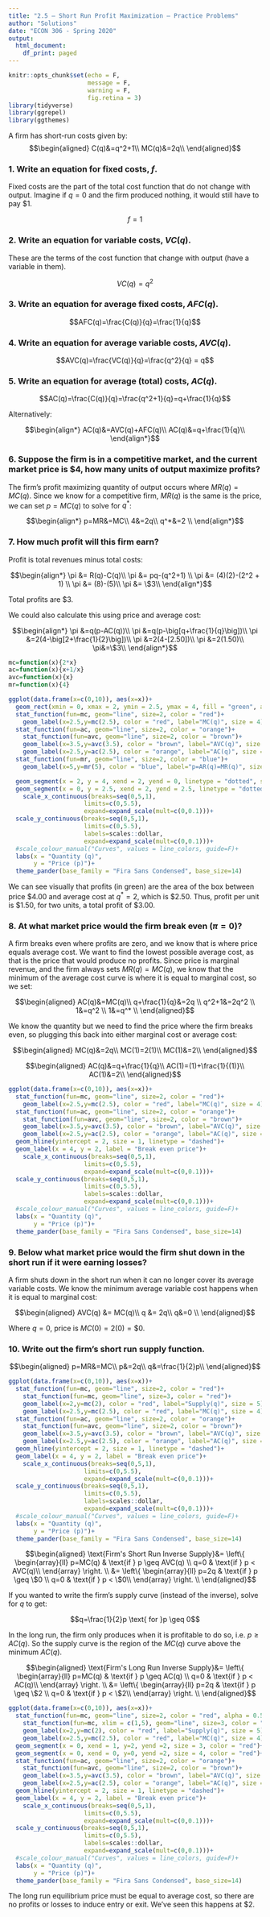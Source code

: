 ```yaml
---
title: "2.5 — Short Run Profit Maximization — Practice Problems"
author: "Solutions"
date: "ECON 306 - Spring 2020"
output:
  html_document:
    df_print: paged
---
```


```r
knitr::opts_chunk$set(echo = F,
                      message = F,
                      warning = F,
                      fig.retina = 3)
library(tidyverse)
library(ggrepel)
library(ggthemes)
```


A firm has short-run costs given by:
$$\begin{aligned}
C(q)&=q^2+1\\
MC(q)&=2q\\ \end{aligned}$$

### 1. Write an equation for fixed costs, $f$.

Fixed costs are the part of the total cost function that do not change with output. Imagine if $q=0$ and the firm produced nothing, it would still have to pay \$1. 

$$f=1$$


### 2. Write an equation for variable costs, $VC(q)$.

These are the terms of the cost function that change with output (have a variable in them). 

$$VC(q)=q^2$$

### 3. Write an equation for average fixed costs, $AFC(q)$.

$$AFC(q)=\frac{C(q)}{q}=\frac{1}{q}$$

### 4. Write an equation for average variable costs, $AVC(q)$.

$$AVC(q)=\frac{VC(q)}{q}=\frac{q^2}{q} = q$$

### 5. Write an equation for average (total) costs, $AC(q)$.

$$AC(q)=\frac{C(q)}{q}=\frac{q^2+1}{q}=q+\frac{1}{q}$$

Alternatively:

$$\begin{align*}
AC(q)&=AVC(q)+AFC(q)\\
AC(q)&=q+\frac{1}{q}\\	
\end{align*}$$

### 6. Suppose the firm is in a competitive market, and the current market price is $4, how many units of output maximize profits?

The firm's profit maximizing quantity of output occurs where $MR(q)=MC(q)$. Since we know for a competitive firm, $MR(q)$ is the same is the price, we can set $p=MC(q)$ to solve for $q^*$: 

$$\begin{align*}
	p=MR&=MC\\
	4&=2q\\
	q^*&=2 \\
\end{align*}$$

### 7. How much profit will this firm earn?

Profit is total revenues minus total costs:

$$\begin{align*}
	\pi &= R(q)-C(q)\\
	\pi &= pq-(q^2+1)	\\
	\pi &= (4)(2)-(2^2 + 1)	\\
	\pi &= (8)-(5)\\
	\pi &= \$3\\
\end{align*}$$

Total profits are $3.
	
We could also calculate this using price and average cost: 

$$\begin{align*}
	\pi &=q(p-AC(q))\\
	\pi &=q(p-\big[q+\frac{1}{q}\big])\\
	\pi &=2(4-\big[2+\frac{1}{2}\big])\\
	\pi &=2(4-[2.50])\\
	\pi &=2(1.50)\\
	\pi&=\$3\\ 
\end{align*}$$


```r
mc=function(x){2*x}
ac=function(x){x+1/x}
avc=function(x){x}
mr=function(x){4}

ggplot(data.frame(x=c(0,10)), aes(x=x))+
  geom_rect(xmin = 0, xmax = 2, ymin = 2.5, ymax = 4, fill = "green", alpha =0.5)+
  stat_function(fun=mc, geom="line", size=2, color = "red")+
    geom_label(x=2.5,y=mc(2.5), color = "red", label="MC(q)", size = 4)+
  stat_function(fun=ac, geom="line", size=2, color = "orange")+
    stat_function(fun=avc, geom="line", size=2, color = "brown")+
    geom_label(x=3.5,y=avc(3.5), color = "brown", label="AVC(q)", size = 4)+
    geom_label(x=2.5,y=ac(2.5), color = "orange", label="AC(q)", size = 4)+
  stat_function(fun=mr, geom="line", size=2, color = "blue")+
    geom_label(x=5,y=mr(5), color = "blue", label="p=AR(q)=MR(q)", size = 4)+

  geom_segment(x = 2, y = 4, xend = 2, yend = 0, linetype = "dotted", size = 1)+
  geom_segment(x = 0, y = 2.5, xend = 2, yend = 2.5, linetype = "dotted", size = 1)+
    scale_x_continuous(breaks=seq(0,5,1),
                     limits=c(0,5.5),
                     expand=expand_scale(mult=c(0,0.1)))+
  scale_y_continuous(breaks=seq(0,5,1),
                     limits=c(0,5.5),
                     labels=scales::dollar,
                     expand=expand_scale(mult=c(0,0.1)))+
  #scale_colour_manual("Curves", values = line_colors, guide=F)+
  labs(x = "Quantity (q)",
       y = "Price (p)")+
  theme_pander(base_family = "Fira Sans Condensed", base_size=14)
```

We can see visually that profits (in green) are the area of the box between price $4.00 and average cost at $q^*=2$, which is $2.50. Thus, profit per unit is $1.50, for two units, a total profit of $3.00. 

### 8. At what market price would the firm break even $(\pi=0)$?

A firm breaks even where profits are zero, and we know that is where price equals average cost. We want to find the lowest possible average cost, as that is the price that would produce no profits. Since price is marginal revenue, and the firm always sets $MR(q)=MC(q)$, we know that the minimum of the average cost curve is where it is equal to marginal cost, so we set: 

$$\begin{aligned}
	AC(q)&=MC(q)\\
	q+\frac{1}{q}&=2q	\\
	q^2+1&=2q^2	\\
	1&=q^2	\\
	1&=q^* \\
\end{aligned}$$

We know the quantity but we need to find the price where the firm breaks even, so plugging this back into either marginal cost or average cost: 

$$\begin{aligned}
	MC(q)&=2q\\
	MC(1)=2(1)\\
	MC(1)&=2\\
\end{aligned}$$

$$\begin{aligned}
	AC(q)&=q+\frac{1}{q}\\
	AC(1)=(1)+\frac{1}{(1)}\\
	AC(1)&=2\\
\end{aligned}$$

```r
ggplot(data.frame(x=c(0,10)), aes(x=x))+
  stat_function(fun=mc, geom="line", size=2, color = "red")+
    geom_label(x=2.5,y=mc(2.5), color = "red", label="MC(q)", size = 4)+
  stat_function(fun=ac, geom="line", size=2, color = "orange")+
    stat_function(fun=avc, geom="line", size=2, color = "brown")+
    geom_label(x=3.5,y=avc(3.5), color = "brown", label="AVC(q)", size = 4)+
    geom_label(x=2.5,y=ac(2.5), color = "orange", label="AC(q)", size = 4)+
  geom_hline(yintercept = 2, size = 1, linetype = "dashed")+
  geom_label(x = 4, y = 2, label = "Break even price")+
    scale_x_continuous(breaks=seq(0,5,1),
                     limits=c(0,5.5),
                     expand=expand_scale(mult=c(0,0.1)))+
  scale_y_continuous(breaks=seq(0,5,1),
                     limits=c(0,5.5),
                     labels=scales::dollar,
                     expand=expand_scale(mult=c(0,0.1)))+
  #scale_colour_manual("Curves", values = line_colors, guide=F)+
  labs(x = "Quantity (q)",
       y = "Price (p)")+
  theme_pander(base_family = "Fira Sans Condensed", base_size=14)
```

### 9. Below what market price would the firm shut down in the short run if it were earning losses?

A firm shuts down in the short run when it can no longer cover its average variable costs. We know the minimum average variable cost happens when it is equal to marginal cost:

$$\begin{aligned}
	AVC(q) &= MC(q)\\
	q &= 2q\\
	q&=0	\\
\end{aligned}$$

Where $q=0$, price is $MC(0)=2(0)=\$0$.

### 10. Write out the firm's short run supply function.

$$\begin{aligned}
	p=MR&=MC\\	
	p&=2q\\
	q&=\frac{1}{2}p\\
\end{aligned}$$

```r
ggplot(data.frame(x=c(0,10)), aes(x=x))+
  stat_function(fun=mc, geom="line", size=2, color = "red")+
    stat_function(fun=mc, geom="line", size=3, color = "red")+
    geom_label(x=2,y=mc(2), color = "red", label="Supply(q)", size = 5)+
    geom_label(x=2.5,y=mc(2.5), color = "red", label="MC(q)", size = 4)+
  stat_function(fun=ac, geom="line", size=2, color = "orange")+
    stat_function(fun=avc, geom="line", size=2, color = "brown")+
    geom_label(x=3.5,y=avc(3.5), color = "brown", label="AVC(q)", size = 4)+
    geom_label(x=2.5,y=ac(2.5), color = "orange", label="AC(q)", size = 4)+
  geom_hline(yintercept = 2, size = 1, linetype = "dashed")+
  geom_label(x = 4, y = 2, label = "Break even price")+
    scale_x_continuous(breaks=seq(0,5,1),
                     limits=c(0,5.5),
                     expand=expand_scale(mult=c(0,0.1)))+
  scale_y_continuous(breaks=seq(0,5,1),
                     limits=c(0,5.5),
                     labels=scales::dollar,
                     expand=expand_scale(mult=c(0,0.1)))+
  #scale_colour_manual("Curves", values = line_colors, guide=F)+
  labs(x = "Quantity (q)",
       y = "Price (p)")+
  theme_pander(base_family = "Fira Sans Condensed", base_size=14)
```

$$\begin{aligned}
				\text{Firm's Short Run Inverse Supply}&= \left\{
 		 \begin{array}{ll}
    		p=MC(q) & \text{if } p \geq AVC(q) \\
   			q=0 & \text{if } p < AVC(q)\\
  		\end{array}
  		\right. 	\\
  						&= \left\{
 		 \begin{array}{ll}
    		p=2q & \text{if } p \geq \$0 \\
   			q=0 & \text{if } p < \$0\\
  		\end{array}
  		\right. 	\\
\end{aligned}$$

If you wanted to write the firm's supply curve (instead of the inverse), solve for $q$ to get: 

$$q=\frac{1}{2}p \text{ for }p \geq 0$$

In the long run, the firm only produces when it is profitable to do so, i.e. $p \geq AC(q)$. So the supply curve is the region of the $MC(q)$ curve above the minimum $AC(q)$. 	

$$\begin{aligned}
				\text{Firm's Long Run Inverse Supply}&= \left\{
 		 \begin{array}{ll}
    		p=MC(q) & \text{if } p \geq AC(q) \\
   			q=0 & \text{if } p < AC(q)\\
  		\end{array}
  		\right. 	\\
  						&= \left\{
 		 \begin{array}{ll}
    		p=2q & \text{if } p \geq \$2 \\
   			q=0 & \text{if } p < \$2\\
  		\end{array}
  		\right. 	\\
\end{aligned}$$

```r
ggplot(data.frame(x=c(0,10)), aes(x=x))+
  stat_function(fun=mc, geom="line", size=2, color = "red", alpha = 0.5)+
    stat_function(fun=mc, xlim = c(1,5), geom="line", size=3, color = "red")+
    geom_label(x=2,y=mc(2), color = "red", label="Supply(q)", size = 5)+
    geom_label(x=2.5,y=mc(2.5), color = "red", label="MC(q)", size = 4)+
  geom_segment(x = 0, xend = 1, y=2, yend =2, size = 3, color = "red")+
  geom_segment(x = 0, xend = 0, y=0, yend =2, size = 4, color = "red")+
  stat_function(fun=ac, geom="line", size=2, color = "orange")+
    stat_function(fun=avc, geom="line", size=2, color = "brown")+
    geom_label(x=3.5,y=avc(3.5), color = "brown", label="AVC(q)", size = 4)+
    geom_label(x=2.5,y=ac(2.5), color = "orange", label="AC(q)", size = 4)+
  geom_hline(yintercept = 2, size = 1, linetype = "dashed")+
  geom_label(x = 4, y = 2, label = "Break even price")+
    scale_x_continuous(breaks=seq(0,5,1),
                     limits=c(0,5.5),
                     expand=expand_scale(mult=c(0,0.1)))+
  scale_y_continuous(breaks=seq(0,5,1),
                     limits=c(0,5.5),
                     labels=scales::dollar,
                     expand=expand_scale(mult=c(0,0.1)))+
  #scale_colour_manual("Curves", values = line_colors, guide=F)+
  labs(x = "Quantity (q)",
       y = "Price (p)")+
  theme_pander(base_family = "Fira Sans Condensed", base_size=14)
```

The long run equilibrium price must be equal to average cost, so there are no profits or losses to induce entry or exit. We've seen this happens at $2.
